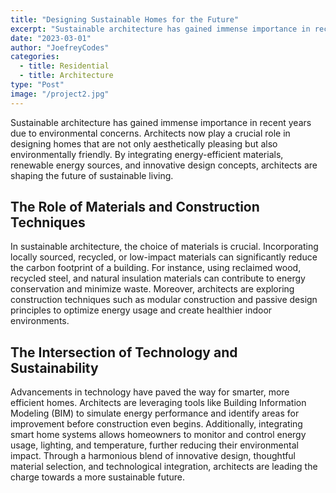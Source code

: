 ```yaml
---
title: "Designing Sustainable Homes for the Future"
excerpt: "Sustainable architecture has gained immense importance in recent years due to environmental concerns."
date: "2023-03-01"
author: "JoefreyCodes"
categories:
  - title: Residential
  - title: Architecture
type: "Post"
image: "/project2.jpg"
---
```


Sustainable architecture has gained immense importance in recent years due to environmental concerns. Architects now play a crucial role in designing homes that are not only aesthetically pleasing but also environmentally friendly. By integrating energy-efficient materials, renewable energy sources, and innovative design concepts, architects are shaping the future of sustainable living.

## The Role of Materials and Construction Techniques

In sustainable architecture, the choice of materials is crucial. Incorporating locally sourced, recycled, or low-impact materials can significantly reduce the carbon footprint of a building. For instance, using reclaimed wood, recycled steel, and natural insulation materials can contribute to energy conservation and minimize waste. Moreover, architects are exploring construction techniques such as modular construction and passive design principles to optimize energy usage and create healthier indoor environments.

## The Intersection of Technology and Sustainability

Advancements in technology have paved the way for smarter, more efficient homes. Architects are leveraging tools like Building Information Modeling (BIM) to simulate energy performance and identify areas for improvement before construction even begins. Additionally, integrating smart home systems allows homeowners to monitor and control energy usage, lighting, and temperature, further reducing their environmental impact. Through a harmonious blend of innovative design, thoughtful material selection, and technological integration, architects are leading the charge towards a more sustainable future.
